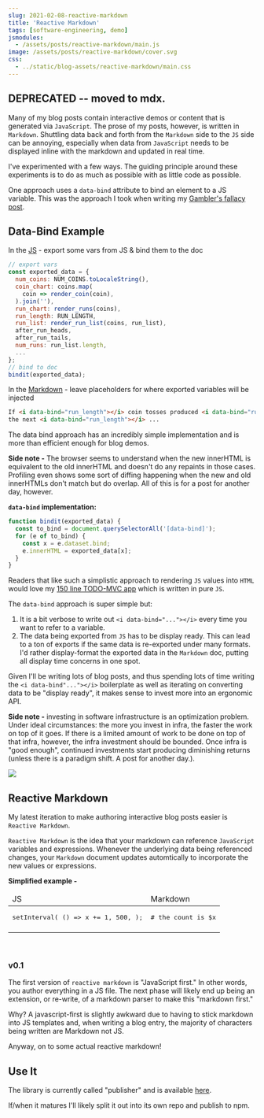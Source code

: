 ```yaml
---
slug: 2021-02-08-reactive-markdown
title: 'Reactive Markdown'
tags: [software-engineering, demo]
jsmodules:
  - /assets/posts/reactive-markdown/main.js
image: /assets/posts/reactive-markdown/cover.svg
css:
  - ../static/blog-assets/reactive-markdown/main.css
---
```


## DEPRECATED -- moved to mdx.

Many of my blog posts contain interactive demos or content that is generated via `JavaScript`. The prose of my posts, however, is written in `Markdown`. Shuttling data back and forth from the `Markdown` side to the `JS` side can be annoying, especially when data from `JavaScript` needs to be displayed inline with the markdown and updated in real time.

I've experimented with a few ways. The guiding principle around these experiments is to do as much as possible with as little code as possible.

One approach uses a `data-bind` attribute to bind an element to a JS variable. This was the approach I took when writing my [Gambler's fallacy post](/2021-01-26-regression-mean-vs-gambler/).

## Data-Bind Example

In the [JS](https://github.com/tantaman/tantaman.github.io/blob/e11824ea7415f15a765d71aeedfdf6a688bffb75/assets/posts/regression-mean-vs-gambler.js#L168-L202) - export some vars from JS & bind them to the doc

```js
// export vars
const exported_data = {
  num_coins: NUM_COINS.toLocaleString(),
  coin_chart: coins.map(
    coin => render_coin(coin),
  ).join(''),
  run_chart: render_runs(coins),
  run_length: RUN_LENGTH,
  run_list: render_run_list(coins, run_list),
  after_run_heads,
  after_run_tails,
  num_runs: run_list.length,
  ...
};
// bind to doc
bindit(exported_data);
```

In the [Markdown](https://raw.githubusercontent.com/tantaman/tantaman.github.io/master/_posts/2021-01-26-regression-mean-vs-gambler.markdown) - leave placeholders for where exported variables will be injected

```md
If <i data-bind="run_length"></i> coin tosses produced <i data-bind="run_length"></i> heads,
the next <i data-bind="run_length"></i> ...
```

The data bind approach has an incredibly simple implementation and is more than efficient enough for blog demos.

**Side note -** The browser seems to understand when the new innerHTML is equivalent to the old innerHTML and doesn't do any repaints in those cases. Profiling even shows some sort of diffing happening when the new and old innerHTMLs don't match but do overlap. All of this is for a post for another day, however.

**`data-bind` implementation:**

```js
function bindit(exported_data) {
  const to_bind = document.querySelectorAll('[data-bind]');
  for (e of to_bind) {
    const x = e.dataset.bind;
    e.innerHTML = exported_data[x];
  }
}
```

Readers that like such a simplistic approach to rendering `JS` values into `HTML` would love my [150 line TODO-MVC app](https://github.com/tantaman/fk-your-frameworks-todomvc) which is written in pure `JS`.

The `data-bind` approach is super simple but:

1. It is a bit verbose to write out `<i data-bind="..."></i>` every time you want to refer to a variable.
2. The data being exported from `JS` has to be display ready. This can lead to a ton of exports if the same data is re-exported under many formats. I'd rather display-format the exported data in the `Markdown` doc, putting all display time concerns in one spot.

Given I'll be writing lots of blog posts, and thus spending lots of time writing the `<i data-bind"..."></i>` boilerplate as well as iterating on converting data to be "display ready", it makes sense to invest more into an ergonomic API.

**Side note -** investing in software infrastructure is an optimization problem. Under ideal circumstances: the more you invest in infra, the faster the work on top of it goes. If there is a limited amount of work to be done on top of that infra, however, the infra investment should be bounded. Once infra is "good enough", continued investments start producing diminishing returns (unless there is a paradigm shift. A post for another day.).

<img src="./blog-assets/reactive-markdown/infra-invest.svg" />

## Reactive Markdown

My latest iteration to make authoring interactive blog posts easier is `Reactive Markdown`.

`Reactive Markdown` is the idea that your markdown can reference `JavaScript` variables and expressions. Whenever the underlying data being referenced changes, your `Markdown` document updates automtically to incorporate the new values or expressions.

**Simplified example -**

<div className="rmd-illustration">
  <table>
    <thead>
      <tr>
        <td>JS</td>
        <td>Markdown</td>
      </tr>
    </thead>
    <tbody>
      <tr>
        <td>
          <pre>setInterval( () => x += 1, 500, );</pre>
        </td>
        <td>
          <pre># the count is $x</pre>
        </td>
      </tr>
      <tr>
        <td></td>
        <td id="simplified-example"></td>
      </tr>
    </tbody>
  </table>
</div>
<br />

### v0.1

The first version of `reactive markdown` is "JavaScript first." In other words, you author everything in a JS file. The next phase will likely end up being an extension, or re-write, of a markdown parser to make this "markdown first."

Why? A javascript-first is slightly awkward due to having to stick markdown into JS templates and, when writing a blog entry, the majority of characters being written are Markdown not JS.

Anyway, on to some actual reactive markdown!

<div id="doc"></div>

## Use It

The library is currently called "publisher" and is available [here](https://github.com/tantaman/tantaman.github.io/blob/master/assets/js/publisher.js).

If/when it matures I'll likely split it out into its own repo and publish to npm.
